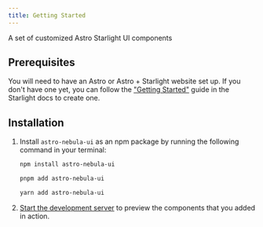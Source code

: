 ```yaml
---
title: Getting Started
---
```


A set of customized Astro Starlight UI components

## Prerequisites

You will need to have an Astro or Astro + Starlight website set up.
If you don't have one yet, you can follow the ["Getting Started"](https://starlight.astro.build/getting-started) guide in the Starlight docs to create one.

## Installation


<Steps>

1. Install `astro-nebula-ui` as an npm package by running the following command in your terminal:

   <Tabs syncKey="pkg">

   <TabItem label="npm">

   ```sh
   npm install astro-nebula-ui
   ```

   </TabItem>

   <TabItem label="pnpm">

   ```sh
   pnpm add astro-nebula-ui
   ```

   </TabItem>

   <TabItem label="Yarn">

   ```sh
   yarn add astro-nebula-ui
   ```

   </TabItem>

   </Tabs>

2. [Start the development server](https://starlight.astro.build/getting-started/#start-the-development-server) to preview the components that you added in action.

</Steps>
